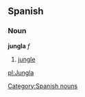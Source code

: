 == Spanish == 
=== Noun === 
'''jungla''' ''f'' 
# [[jungle]] 
[[Category:Spanish nouns]]

[[pl:Jungla]]
